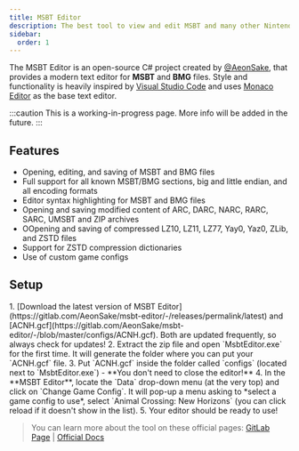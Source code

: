 ```yaml
---
title: MSBT Editor
description: The best tool to view and edit MSBT and many other Nintendo files
sidebar:
  order: 1
---
```



The MSBT Editor is an open-source C# project created by [@AeonSake](https://gitlab.com/AeonSake), that provides a modern text editor for **MSBT** and **BMG** files. Style and functionality is heavily inspired by [Visual Studio Code](https://code.visualstudio.com/) and uses [Monaco Editor](https://microsoft.github.io/monaco-editor/) as the base text editor.

:::caution
This is a working-in-progress page. More info will be added in the future.
:::

## Features
- Opening, editing, and saving of MSBT and BMG files
- Full support for all known MSBT/BMG sections, big and little endian, and all encoding formats
- Editor syntax highlighting for MSBT and BMG files
- Opening and saving modified content of ARC, DARC, NARC, RARC, SARC, UMSBT and ZIP archives
- OOpening and saving of compressed LZ10, LZ11, LZ77, Yay0, Yaz0, ZLib, and ZSTD files
- Support for ZSTD compression dictionaries
- Use of custom game configs

## Setup
<Steps>
1. [Download the latest version of MSBT Editor](https://gitlab.com/AeonSake/msbt-editor/-/releases/permalink/latest) and [ACNH.gcf](https://gitlab.com/AeonSake/msbt-editor/-/blob/master/configs/ACNH.gcf). Both are updated frequently, so always check for updates!
2. Extract the zip file and open `MsbtEditor.exe` for the first time. It will generate the folder where you can put your `ACNH.gcf` file. 
3. Put `ACNH.gcf` inside the folder called `configs` (located next to `MsbtEditor.exe`) - **You don't need to close the editor!**
4. In the **MSBT Editor**, locate the `Data` drop-down menu (at the very top) and click on `Change Game Config`. It will pop-up a menu asking to *select a game config to use*, select `Animal Crossing: New Horizons` (you can click reload if it doesn't show in the list).
5. Your editor should be ready to use!
</Steps>

> You can learn more about the tool on these official pages:
> [GitLab Page](https://gitlab.com/AeonSake/msbt-editor) | [Official Docs](https://gitlab.com/AeonSake/msbt-editor/-/tree/master/doc)